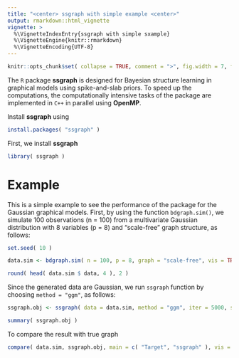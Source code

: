 ```yaml
---
title: "<center> ssgraph with simple example <center>"
output: rmarkdown::html_vignette
vignette: >
  %\VignetteIndexEntry{ssgraph with simple sxample}
  %\VignetteEngine{knitr::rmarkdown}
  %\VignetteEncoding{UTF-8}
---
```


```r
knitr::opts_chunk$set( collapse = TRUE, comment = ">", fig.width = 7, fig.height = 7, fig.align = "center" )
```

The `R` package **ssgraph** is designed for Bayesian structure learning in graphical models using spike-and-slab priors. To speed up the computations, the computationally intensive tasks of the package are implemented in `C++` in parallel using **OpenMP**. 

Install **ssgraph** using
```r
install.packages( "ssgraph" )
```

First, we install **ssgraph**
```r
library( ssgraph )
```

# Example

This is a simple example to see the performance of the package for the Gaussian graphical models. First, by using the function `bdgraph.sim()`, we simulate 100 observations (n = 100) from a multivariate Gaussian distribution with 8 variables (p = 8) and “scale-free” graph structure, as follows:

```r
set.seed( 10 )

data.sim <- bdgraph.sim( n = 100, p = 8, graph = "scale-free", vis = TRUE )

round( head( data.sim $ data, 4 ), 2 )
```

Since the generated data are Gaussian, we run `ssgraph` function by choosing `method = "ggm"`, as follows:

```r
ssgraph.obj <- ssgraph( data = data.sim, method = "ggm", iter = 5000, save = TRUE )

summary( ssgraph.obj )
```

To compare the result with true graph
```r
compare( data.sim, ssgraph.obj, main = c( "Target", "ssgraph" ), vis = TRUE )
```






